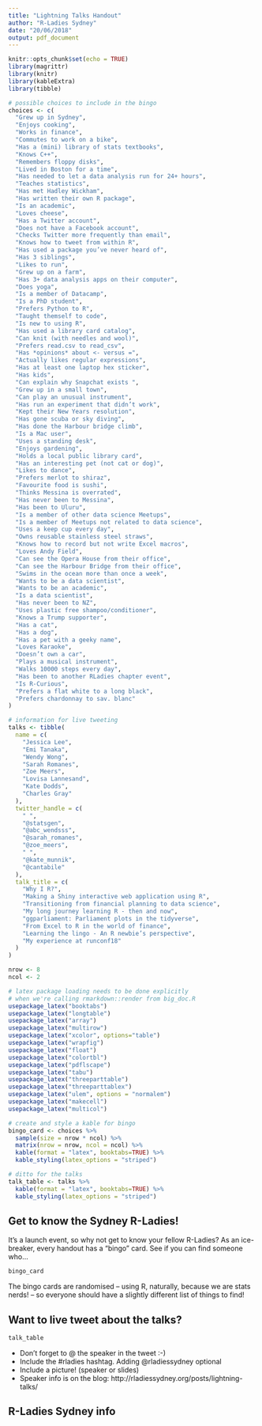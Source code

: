 ```yaml
---
title: "Lightning Talks Handout"
author: "R-Ladies Sydney"
date: "20/06/2018"
output: pdf_document
---
```


```r
knitr::opts_chunk$set(echo = TRUE)
library(magrittr)
library(knitr)
library(kableExtra)
library(tibble)
```

```r
# possible choices to include in the bingo
choices <- c(
  "Grew up in Sydney",
  "Enjoys cooking",
  "Works in finance",
  "Commutes to work on a bike",
  "Has a (mini) library of stats textbooks",
  "Knows C++",
  "Remembers floppy disks",
  "Lived in Boston for a time",
  "Has needed to let a data analysis run for 24+ hours",
  "Teaches statistics",
  "Has met Hadley Wickham",
  "Has written their own R package",
  "Is an academic",
  "Loves cheese",
  "Has a Twitter account",
  "Does not have a Facebook account",
  "Checks Twitter more frequently than email",
  "Knows how to tweet from within R",
  "Has used a package you’ve never heard of",
  "Has 3 siblings",
  "Likes to run",
  "Grew up on a farm",
  "Has 3+ data analysis apps on their computer",
  "Does yoga",
  "Is a member of Datacamp",
  "Is a PhD student",
  "Prefers Python to R",
  "Taught themself to code",
  "Is new to using R",
  "Has used a library card catalog",
  "Can knit (with needles and wool)",
  "Prefers read.csv to read_csv",
  "Has *opinions* about <- versus =",
  "Actually likes regular expressions",
  "Has at least one laptop hex sticker",
  "Has kids",
  "Can explain why Snapchat exists ",
  "Grew up in a small town",
  "Can play an unusual instrument",
  "Has run an experiment that didn’t work",
  "Kept their New Years resolution",
  "Has gone scuba or sky diving",
  "Has done the Harbour bridge climb",
  "Is a Mac user",
  "Uses a standing desk",
  "Enjoys gardening",
  "Holds a local public library card",
  "Has an interesting pet (not cat or dog)",
  "Likes to dance",
  "Prefers merlot to shiraz",
  "Favourite food is sushi",
  "Thinks Messina is overrated",
  "Has never been to Messina",
  "Has been to Uluru",
  "Is a member of other data science Meetups",
  "Is a member of Meetups not related to data science",
  "Uses a keep cup every day",
  "Owns reusable stainless steel straws",
  "Knows how to record but not write Excel macros",
  "Loves Andy Field",
  "Can see the Opera House from their office",
  "Can see the Harbour Bridge from their office",
  "Swims in the ocean more than once a week",
  "Wants to be a data scientist",
  "Wants to be an academic",
  "Is a data scientist",
  "Has never been to NZ",
  "Uses plastic free shampoo/conditioner",
  "Knows a Trump supporter",
  "Has a cat",
  "Has a dog",
  "Has a pet with a geeky name",
  "Loves Karaoke",
  "Doesn’t own a car",
  "Plays a musical instrument",
  "Walks 10000 steps every day",
  "Has been to another RLadies chapter event",
  "Is R-Curious",
  "Prefers a flat white to a long black",
  "Prefers chardonnay to sav. blanc"
)

# information for live tweeting
talks <- tibble(
  name = c(
    "Jessica Lee",
    "Emi Tanaka",
    "Wendy Wong",
    "Sarah Romanes",
    "Zoe Meers",
    "Lovisa Lannesand",
    "Kate Dodds",
    "Charles Gray"
  ),
  twitter_handle = c(
    " ",
    "@statsgen",
    "@abc_wendsss",
    "@sarah_romanes",
    "@zoe_meers",
    " ",
    "@kate_munnik",
    "@cantabile"
  ),
  talk_title = c(
    "Why I R?",
    "Making a Shiny interactive web application using R",
    "Transitioning from financial planning to data science",
    "My long journey learning R - then and now",
    "ggparliament: Parliament plots in the tidyverse",
    "From Excel to R in the world of finance",
    "Learning the lingo - An R newbie’s perspective",
    "My experience at runconf18"
  )
)

nrow <- 8
ncol <- 2

# latex package loading needs to be done explicitly
# when we're calling rmarkdown::render from big_doc.R
usepackage_latex("booktabs")
usepackage_latex("longtable")
usepackage_latex("array")
usepackage_latex("multirow")
usepackage_latex("xcolor", options="table")
usepackage_latex("wrapfig")
usepackage_latex("float")
usepackage_latex("colortbl")
usepackage_latex("pdflscape")
usepackage_latex("tabu")
usepackage_latex("threeparttable")
usepackage_latex("threeparttablex")
usepackage_latex("ulem", options = "normalem")
usepackage_latex("makecell")
usepackage_latex("multicol")

# create and style a kable for bingo
bingo_card <- choices %>% 
  sample(size = nrow * ncol) %>%
  matrix(nrow = nrow, ncol = ncol) %>% 
  kable(format = "latex", booktabs=TRUE) %>% 
  kable_styling(latex_options = "striped")  

# ditto for the talks
talk_table <- talks %>% 
  kable(format = "latex", booktabs=TRUE) %>% 
  kable_styling(latex_options = "striped")  
```

## Get to know the Sydney R-Ladies!

It's a launch event, so why not get to know your fellow R-Ladies? As an ice-breaker, every handout has a "bingo" card. See if you can find someone who...

```r
bingo_card
```

The bingo cards are randomised -- using R, naturally, because we are stats nerds! -- so everyone should have a slightly different list of things to find! 

## Want to live tweet about the talks?

```r
talk_table
```


- Don't forget to @ the speaker in the tweet :-)
- Include the #rladies hashtag. Adding @rladiessydney optional
- Include a picture! (speaker or slides)
- Speaker info is on the blog: http://rladiessydney.org/posts/lightning-talks/

## R-Ladies Sydney info

\begin{multicols}{2}
\begin{itemize}
  \setlength{\itemsep}{1pt}
  \setlength{\parskip}{0pt}
  \setlength{\parsep}{0pt}
\item Website: http://rladiessydney.org/
\item Meetup:  http://meetup.com/rladies-sydney
\item Twitter: @rladiessydney
\item Email: sydney@rladies.org
\item GitHub: https://github.com/rladiessydney
\item Jen Richmond: @JenRichmondPhD 
\item Steph De Silva: @StephdeSilva
\item Lisa Williams: @williamslisaphd
\item Dani Navarro: @djnavarro
\end{itemize}

\end{multicols}




